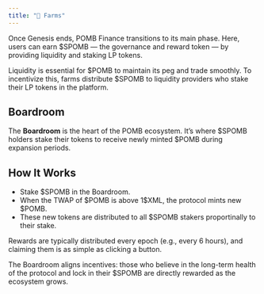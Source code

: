 ```yaml
---
title: "🌾 Farms"
---
```


Once Genesis ends, POMB Finance transitions to its main phase. Here, users can earn \$SPOMB — the governance and reward token — by providing liquidity and staking LP tokens.

Liquidity is essential for \$POMB to maintain its peg and trade smoothly. To incentivize this, farms distribute \$SPOMB to liquidity providers who stake their LP tokens in the platform.

## **Boardroom**

The **Boardroom** is the heart of the POMB ecosystem. It’s where \$SPOMB holders stake their tokens to receive newly minted \$POMB during expansion periods.

## **How It Works**

- Stake \$SPOMB in the Boardroom.
- When the TWAP of \$POMB is above 1\$XML, the protocol mints new \$POMB.
- These new tokens are distributed to all \$SPOMB stakers proportinally to their stake.

Rewards are typically distributed every epoch (e.g., every 6 hours), and claiming them is as simple as clicking a button.

The Boardroom aligns incentives: those who believe in the long-term health of the protocol and lock in their \$SPOMB are directly rewarded as the ecosystem grows.
